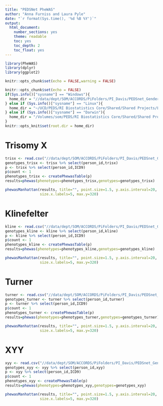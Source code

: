 ```yaml
---
title: "PEDSNet PheWAS"
author: "Anna Furniss and Laura Pyle"
date: "`r format(Sys.time(), '%d %B %Y')`"
output:
  html_document:
    number_sections: yes
    theme: readable
    toc: yes
    toc_depth: 2
    toc_float: yes
---
```


```r
library(PheWAS)
library(dplyr)
library(ggplot2)

knitr::opts_chunk$set(echo = FALSE,warning = FALSE)

knitr::opts_chunk$set(echo = FALSE)
if(Sys.info()["sysname"] == "Windows"){
  home_dir = "//data/dept/SOM/ACCORDS/PiFolders/PI_Davis/PEDSnet_Gender_Differences/DATA_Secure/B-ACCORDS_Analysts/SAS Data/PheWAS/SCA Data"
} else if (Sys.info()["sysname"] == "Linux"){
  home_dir = "~/UCD/PEDS/RI Biostatistics Core/Shared/Shared Projects/Laura/BDC/Projects"
} else if (Sys.info()["sysname"] == "Darwin"){
  home_dir = "/Volumes/som/PEDS/RI Biostatistics Core/Shared/Shared Projects/Laura/BDC/Projects"
}
knitr::opts_knit$set(root.dir = home_dir)
```

# Trisomy X

```r
trisx <- read.csv("//data/dept/SOM/ACCORDS/PiFolders/PI_Davis/PEDSnet_Gender_Differences/DATA_Secure/B-ACCORDS_Analysts/SAS Data/PheWAS/SCA Data/TrisX_PheWAS.csv",colClasses = c('character','numeric','character','character','character','character'))
genotypes_trisx <- trisx %>% select(person_id,trisx)
p <- trisx %>% select(person_id,ICD9)
p$count <- 1
phenotypes_trisx <- createPhewasTable(p)
results=phewas(phenotypes=phenotypes_trisx,genotypes=genotypes_trisx)
```

```r
phewasManhattan(results, title="", point.size=1.5, y.axis.interval=20, annotate.size=2,
                size.x.labels=5, max.y=320)
```

# Klinefelter

```r
kline <- read.csv("//data/dept/SOM/ACCORDS/PiFolders/PI_Davis/PEDSnet_Gender_Differences/DATA_Secure/B-ACCORDS_Analysts/SAS Data/PheWAS/SCA Data/Kline_PheWAS.csv",colClasses = c('character','numeric','character','character','character','character'))
genotypes_kline <- kline %>% select(person_id,kline)
p <- kline %>% select(person_id,ICD9)
p$count <- 1
phenotypes_kline <- createPhewasTable(p)
results=phewas(phenotypes=phenotypes_kline,genotypes=genotypes_kline)
```

```r
phewasManhattan(results, title="", point.size=1.5, y.axis.interval=20, annotate.size=2,
                size.x.labels=5, max.y=320)
```

# Turner

```r
turner <- read.csv("//data/dept/SOM/ACCORDS/PiFolders/PI_Davis/PEDSnet_Gender_Differences/DATA_Secure/B-ACCORDS_Analysts/SAS Data/PheWAS/SCA Data/Turner_PheWAS.csv",colClasses = c('character','numeric','character','character','character','character'))
genotypes_turner <- turner %>% select(person_id,turner)
p <- turner %>% select(person_id,ICD9)
p$count <- 1
phenotypes_turner <- createPhewasTable(p)
results=phewas(phenotypes=phenotypes_turner,genotypes=genotypes_turner)
```

```r
phewasManhattan(results, title="", point.size=1.5, y.axis.interval=20, annotate.size=2,
                size.x.labels=5, max.y=320)
```

# XYY

```r
xyy <- read.csv("//data/dept/SOM/ACCORDS/PiFolders/PI_Davis/PEDSnet_Gender_Differences/DATA_Secure/B-ACCORDS_Analysts/SAS Data/PheWAS/SCA Data/XYY_PheWAS.csv",colClasses = c('character','numeric','character','character','character','character'))
genotypes_xyy <- xyy %>% select(person_id,xyy)
p <- xyy %>% select(person_id,ICD9)
p$count <- 1
phenotypes_xyy <- createPhewasTable(p)
results=phewas(phenotypes=phenotypes_xyy,genotypes=genotypes_xyy)
```

```r
phewasManhattan(results, title="", point.size=1.5, y.axis.interval=20, annotate.size=2,
                size.x.labels=5, max.y=320)
```